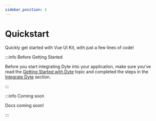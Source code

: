 ```yaml
---
sidebar_position: 3
---
```


# Quickstart

Quickly get started with Vue UI Kit, with just a few lines of code!

:::info Before Getting Started

Before you start integrating Dyte into your application, make sure you've read
the [Getting Started with Dyte](/getting-started) topic and completed the steps
in the [Integrate Dyte](/getting-started#integrate-dyte) section.

:::

:::info Coming soon

Docs coming soon!

:::
